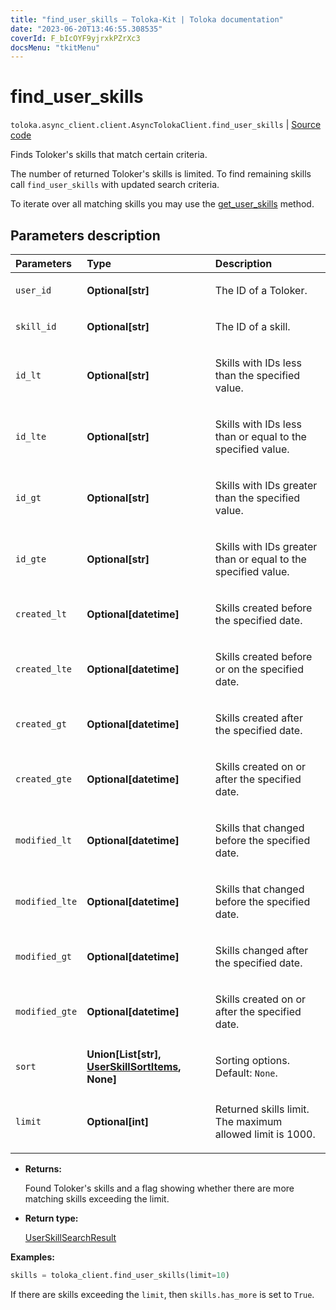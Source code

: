 ```yaml
---
title: "find_user_skills — Toloka-Kit | Toloka documentation"
date: "2023-06-20T13:46:55.308535"
coverId: F_bIcOYF9yjrxkPZrXc3
docsMenu: "tkitMenu"
---
```


# find_user_skills

`toloka.async_client.client.AsyncTolokaClient.find_user_skills` | [Source code](https://github.com/Toloka/toloka-kit/blob/v1.2.0/src/client/__init__.py#L0)

Finds Toloker's skills that match certain criteria.

The number of returned Toloker's skills is limited. To find remaining skills call `find_user_skills` with updated search criteria.

To iterate over all matching skills you may use the [get_user_skills](/docs/toloka-kit/reference/toloka.client.TolokaClient.get_user_skills) method.

## Parameters description

| Parameters | Type | Description |
| :----------| :----| :-----------|
`user_id`|**Optional\[str\]**|<p>The ID of a Toloker.</p>
`skill_id`|**Optional\[str\]**|<p>The ID of a skill.</p>
`id_lt`|**Optional\[str\]**|<p>Skills with IDs less than the specified value.</p>
`id_lte`|**Optional\[str\]**|<p>Skills with IDs less than or equal to the specified value.</p>
`id_gt`|**Optional\[str\]**|<p>Skills with IDs greater than the specified value.</p>
`id_gte`|**Optional\[str\]**|<p>Skills with IDs greater than or equal to the specified value.</p>
`created_lt`|**Optional\[datetime\]**|<p>Skills created before the specified date.</p>
`created_lte`|**Optional\[datetime\]**|<p>Skills created before or on the specified date.</p>
`created_gt`|**Optional\[datetime\]**|<p>Skills created after the specified date.</p>
`created_gte`|**Optional\[datetime\]**|<p>Skills created on or after the specified date.</p>
`modified_lt`|**Optional\[datetime\]**|<p>Skills that changed before the specified date.</p>
`modified_lte`|**Optional\[datetime\]**|<p>Skills that changed before the specified date.</p>
`modified_gt`|**Optional\[datetime\]**|<p>Skills changed after the specified date.</p>
`modified_gte`|**Optional\[datetime\]**|<p>Skills created on or after the specified date.</p>
`sort`|**Union\[List\[str\], [UserSkillSortItems](/docs/toloka-kit/reference/toloka.client.search_requests.UserSkillSortItems), None\]**|<p>Sorting options. Default: `None`.</p>
`limit`|**Optional\[int\]**|<p>Returned skills limit. The maximum allowed limit is 1000.</p>

* **Returns:**

  Found Toloker's skills and a flag showing whether there are more matching skills exceeding the limit.

* **Return type:**

  [UserSkillSearchResult](/docs/toloka-kit/reference/toloka.client.search_results.UserSkillSearchResult)

**Examples:**

```python
skills = toloka_client.find_user_skills(limit=10)
```

If there are skills exceeding the `limit`, then `skills.has_more` is set to `True`.